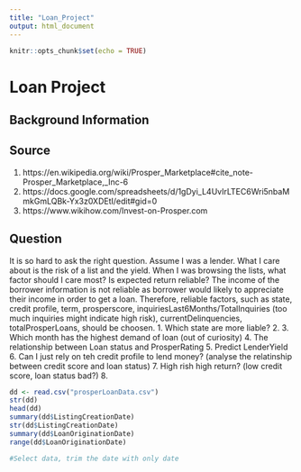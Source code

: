 ```yaml
---
title: "Loan_Project"
output: html_document
---
```


```r
knitr::opts_chunk$set(echo = TRUE)
```


# Loan Project 

## Background Information 

## Source 
1. https://en.wikipedia.org/wiki/Prosper_Marketplace#cite_note-Prosper_Marketplace,_Inc-6 
2. https://docs.google.com/spreadsheets/d/1gDyi_L4UvIrLTEC6Wri5nbaMmkGmLQBk-Yx3z0XDEtI/edit#gid=0 
3. https://www.wikihow.com/Invest-on-Prosper.com

## Question
It is so hard to ask the right question. Assume I was a lender. What I care about is the risk of a list and the yield. When I was browsing the lists, what factor should I care most? Is expected return reliable? The income of the borrower information is not reliable as borrower would likely to appreciate their income in order to get a loan. Therefore, reliable factors, such as state, credit profile, term, prosperscore, inquiriesLast6Months/TotalInquiries (too much inquiries might indicate high risk), currentDelinquencies, totalProsperLoans,   should be choosen. 
1. Which state are more liable?
2. 
3. Which month has the highest demand of loan (out of curiosity)
4. The relationship between Loan status and ProsperRating
5. Predict LenderYield 
6. Can I just rely on teh credit profile to lend money? (analyse the relatinship between credit score and loan status)
7. High rish high return? (low credit score, loan status bad?)
8. 


```r
dd <- read.csv("prosperLoanData.csv")
str(dd)
head(dd)
summary(dd$ListingCreationDate)
str(dd$ListingCreationDate)
summary(dd$LoanOriginationDate)
range(dd$LoanOriginationDate)
```

```r
#Select data, trim the date with only date
```

